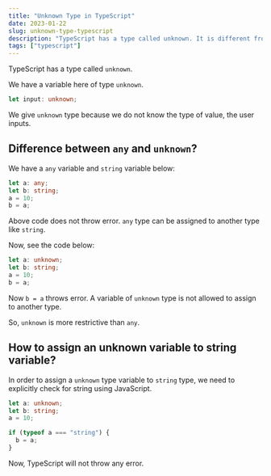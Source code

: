```yaml
---
title: "Unknown Type in TypeScript"
date: 2023-01-22
slug: unknown-type-typescript
description: "TypeScript has a type called unknown. It is different from any type."
tags: ["typescript"]
---
```


TypeScript has a type called `unknown`.

We have a variable here of type `unknown`.

```typescript
let input: unknown;
```

We give `unknown` type because we do not know the type of value, the user inputs.

## Difference between `any` and `unknown`?

We have a `any` variable and `string` variable below:

```typescript
let a: any;
let b: string;
a = 10;
b = a;
```

Above code does not throw error. `any` type can be assigned to another type like `string`.

Now, see the code below:

```typescript
let a: unknown;
let b: string;
a = 10;
b = a;
```

Now `b = a` throws error. A variable of `unknown` type is not allowed to assign to another type.

So, `unknown` is more restrictive than `any`.

## How to assign an unknown variable to string variable?

In order to assign a `unknown` type variable to `string` type, we need to explicitly check for string using JavaScript.

```typescript
let a: unknown;
let b: string;
a = 10;

if (typeof a === "string") {
  b = a;
}
```

Now, TypeScript will not throw any error.
